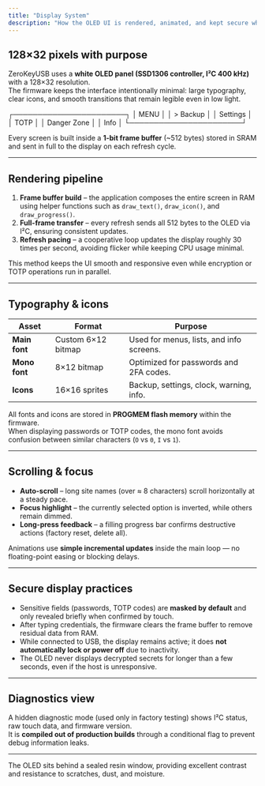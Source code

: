 ```yaml
---
title: "Display System"
description: "How the OLED UI is rendered, animated, and kept secure while you browse your credentials."
---
```


## 128×32 pixels with purpose

ZeroKeyUSB uses a **white OLED panel (SSD1306 controller, I²C 400 kHz)** with a 128×32 resolution.  
The firmware keeps the interface intentionally minimal: large typography, clear icons, and smooth transitions that remain legible even in low light.

┌───────────────────────┐
│ MENU │
│ > Backup │
│ Settings │
│ TOTP │
│ Danger Zone │
│ Info │
└───────────────────────┘


Every screen is built inside a **1-bit frame buffer** (~512 bytes) stored in SRAM and sent in full to the display on each refresh cycle.

---

## Rendering pipeline

1. **Frame buffer build** – the application composes the entire screen in RAM using helper functions such as `draw_text()`, `draw_icon()`, and `draw_progress()`.  
2. **Full-frame transfer** – every refresh sends all 512 bytes to the OLED via I²C, ensuring consistent updates.  
3. **Refresh pacing** – a cooperative loop updates the display roughly 30 times per second, avoiding flicker while keeping CPU usage minimal.

This method keeps the UI smooth and responsive even while encryption or TOTP operations run in parallel.

---

## Typography & icons

| Asset            | Format  | Purpose                                      |
| ---------------- | ------- | -------------------------------------------- |
| **Main font**    | Custom 6×12 bitmap | Used for menus, lists, and info screens. |
| **Mono font**    | 8×12 bitmap | Optimized for passwords and 2FA codes.     |
| **Icons**        | 16×16 sprites | Backup, settings, clock, warning, info.   |

All fonts and icons are stored in **PROGMEM flash memory** within the firmware.  
When displaying passwords or TOTP codes, the mono font avoids confusion between similar characters (`O` vs `0`, `I` vs `1`).

---

## Scrolling & focus

- **Auto-scroll** – long site names (over ≈ 8 characters) scroll horizontally at a steady pace.  
- **Focus highlight** – the currently selected option is inverted, while others remain dimmed.  
- **Long-press feedback** – a filling progress bar confirms destructive actions (factory reset, delete all).

Animations use **simple incremental updates** inside the main loop — no floating-point easing or blocking delays.

---

## Secure display practices

- Sensitive fields (passwords, TOTP codes) are **masked by default** and only revealed briefly when confirmed by touch.  
- After typing credentials, the firmware clears the frame buffer to remove residual data from RAM.  
- While connected to USB, the display remains active; it does **not automatically lock or power off** due to inactivity.  
- The OLED never displays decrypted secrets for longer than a few seconds, even if the host is unresponsive.

---

## Diagnostics view

A hidden diagnostic mode (used only in factory testing) shows I²C status, raw touch data, and firmware version.  
It is **compiled out of production builds** through a conditional flag to prevent debug information leaks.

---

<Note>
The OLED sits behind a sealed resin window, providing excellent contrast and resistance to scratches, dust, and moisture.
</Note>

